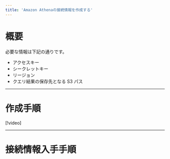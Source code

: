 ```yaml
---
title: 'Amazon Athenaの接続情報を作成する'
---
```


# 概要

必要な情報は下記の通りです。

- アクセスキー
- シークレットキー
- リージョン
- クエリ結果の保存先となる S3 パス

---

# 作成手順

[!video]

---

# 接続情報入手手順
